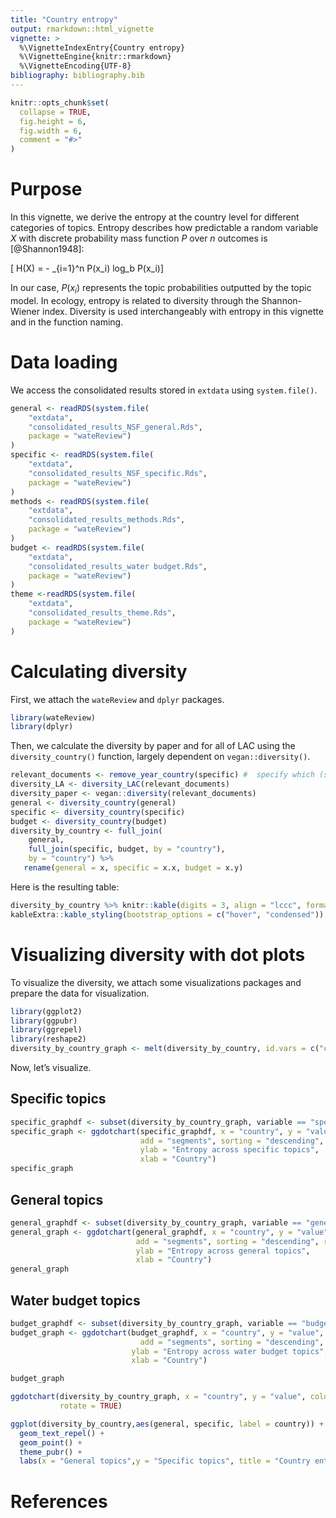 ```yaml
---
title: "Country entropy"
output: rmarkdown::html_vignette
vignette: >
  %\VignetteIndexEntry{Country entropy}
  %\VignetteEngine{knitr::rmarkdown}
  %\VignetteEncoding{UTF-8}
bibliography: bibliography.bib
---
```



```r
knitr::opts_chunk$set(
  collapse = TRUE,
  fig.height = 6,
  fig.width = 6, 
  comment = "#>"
)
```


# Purpose

In this vignette, we derive the entropy at the country level for different categories of topics.
Entropy describes how predictable a random variable $X$ with discrete probability mass function $P$ over $n$ outcomes is [@Shannon1948]:

\[ H(X) = - \sum_{i=1}^n P(x_i) log_b P(x_i)\]

In our case, $P(x_i)$ represents the topic probabilities outputted by the topic model.
In ecology, entropy is related to diversity through the Shannon-Wiener index.
Diversity is used interchangeably with entropy in this vignette and in the function naming.

# Data loading

We access the consolidated results stored in `extdata` using `system.file()`.

```r
general <- readRDS(system.file(
    "extdata",
    "consolidated_results_NSF_general.Rds",
    package = "wateReview")
)
specific <- readRDS(system.file(
    "extdata",
    "consolidated_results_NSF_specific.Rds",
    package = "wateReview")
)
methods <- readRDS(system.file(
    "extdata",
    "consolidated_results_methods.Rds",
    package = "wateReview")
)
budget <- readRDS(system.file(
    "extdata",
    "consolidated_results_water budget.Rds",
    package = "wateReview")
)
theme <-readRDS(system.file(
    "extdata",
    "consolidated_results_theme.Rds",
    package = "wateReview")
)
```

# Calculating diversity

First, we attach the `wateReview` and `dplyr` packages.

```r
library(wateReview)
library(dplyr)
```

Then, we calculate the diversity by paper and for all of LAC using the `diversity_country()` function, largely dependent on `vegan::diversity()`.

```r
relevant_documents <- remove_year_country(specific) #  specify which (species group)
diversity_LA <- diversity_LAC(relevant_documents)
diversity_paper <- vegan::diversity(relevant_documents)
general <- diversity_country(general)
specific <- diversity_country(specific)
budget <- diversity_country(budget)
diversity_by_country <- full_join(
    general, 
    full_join(specific, budget, by = "country"), 
    by = "country") %>%
   rename(general = x, specific = x.x, budget = x.y)
```

Here is the resulting table:

```r
diversity_by_country %>% knitr::kable(digits = 3, align = "lccc", format = "html", caption = "Country entropy for general, specific and water budget topics") %>%
kableExtra::kable_styling(bootstrap_options = c("hover", "condensed"))
```

# Visualizing diversity with dot plots

To visualize the diversity, we attach some visualizations packages and prepare the data for visualization.

```r
library(ggplot2)
library(ggpubr)
library(ggrepel)
library(reshape2)
diversity_by_country_graph <- melt(diversity_by_country, id.vars = c("country"))
```

Now, let's visualize.

## Specific topics

```r
specific_graphdf <- subset(diversity_by_country_graph, variable == "specific")
specific_graph <- ggdotchart(specific_graphdf, x = "country", y = "value", #add color = cluster
                             add = "segments", sorting = "descending", rotate = TRUE, 
                             ylab = "Entropy across specific topics",
                             xlab = "Country")
specific_graph
```

## General topics

```r
general_graphdf <- subset(diversity_by_country_graph, variable == "general")
general_graph <- ggdotchart(general_graphdf, x = "country", y = "value", #add color = cluster
                            add = "segments", sorting = "descending", rotate = TRUE,
                            ylab = "Entropy across general topics",
                            xlab = "Country")
general_graph
```

## Water budget topics

```r
budget_graphdf <- subset(diversity_by_country_graph, variable == "budget")
budget_graph <- ggdotchart(budget_graphdf, x = "country", y = "value", #add color = cluster
                             add = "segments", sorting = "descending", rotate = TRUE,
                           ylab = "Entropy across water budget topics",
                           xlab = "Country")

budget_graph
```


```r
ggdotchart(diversity_by_country_graph, x = "country", y = "value", color = "variable",
           rotate = TRUE)

ggplot(diversity_by_country,aes(general, specific, label = country)) +
  geom_text_repel() +
  geom_point() +
  theme_pubr() +
  labs(x = "General topics",y = "Specific topics", title = "Country entropy")
```

# References